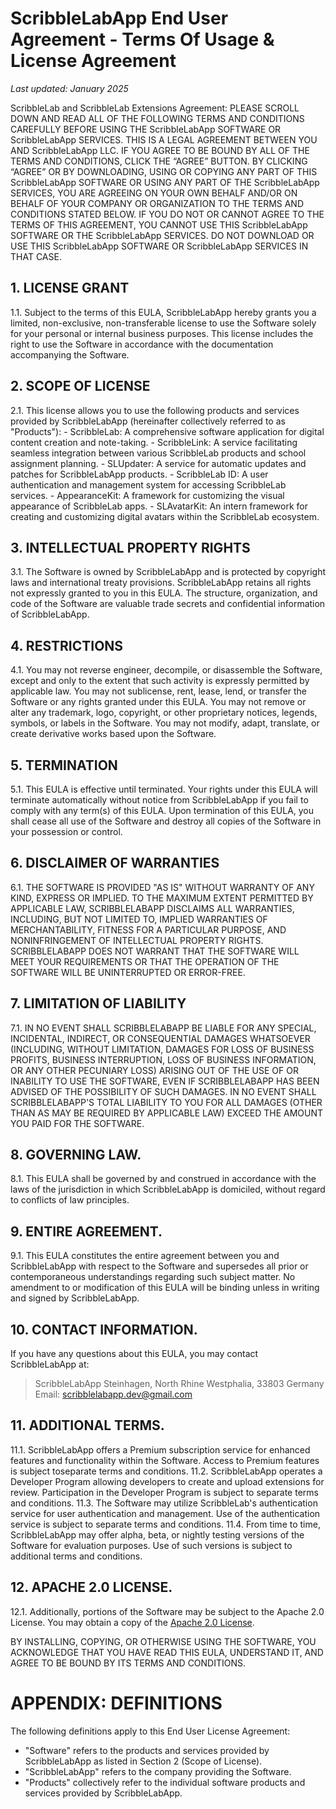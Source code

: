 # ScribbleLabApp End User Agreement - Terms Of Usage & License Agreement

_Last updated: January 2025_

ScribbleLab and ScribbleLab Extensions Agreement: PLEASE SCROLL DOWN AND READ ALL OF THE FOLLOWING TERMS AND CONDITIONS CAREFULLY BEFORE USING THE ScribbleLabApp SOFTWARE OR ScribbleLabApp SERVICES. THIS IS A LEGAL AGREEMENT BETWEEN YOU AND ScribbleLabApp LLC. IF YOU AGREE TO BE BOUND BY ALL OF THE TERMS AND CONDITIONS, CLICK THE “AGREE” BUTTON. BY CLICKING “AGREE” OR BY DOWNLOADING, USING OR COPYING ANY PART OF THIS ScribbleLabApp SOFTWARE OR USING ANY PART OF THE ScribbleLabApp SERVICES, YOU ARE AGREEING ON YOUR OWN BEHALF AND/OR ON BEHALF OF YOUR COMPANY OR ORGANIZATION TO THE TERMS AND CONDITIONS STATED BELOW. IF YOU DO NOT OR CANNOT AGREE TO THE TERMS OF THIS AGREEMENT, YOU CANNOT USE THIS ScribbleLabApp SOFTWARE OR THE ScribbleLabApp SERVICES. DO NOT DOWNLOAD OR USE THIS ScribbleLabApp SOFTWARE OR ScribbleLabApp SERVICES IN THAT CASE.

## 1. LICENSE GRANT
1.1. Subject to the terms of this EULA, ScribbleLabApp hereby grants you a limited, non-exclusive, non-transferable license to use the Software solely for your personal or internal business purposes. This license includes the right to use the Software in accordance with the documentation accompanying the Software.

## 2. SCOPE OF LICENSE
2.1. This license allows you to use the following products and services provided by ScribbleLabApp (hereinafter collectively referred to as "Products"):
    - ScribbleLab: A comprehensive software application for digital content creation and note-taking.
    - ScribbleLink: A service facilitating seamless integration between various ScribbleLab products and school assignment planning.
    - SLUpdater: A service for automatic updates and patches for ScribbleLabApp products.
    - ScribbleLab ID: A user authentication and management system for accessing ScribbleLab services.
    - AppearanceKit: A framework for customizing the visual appearance of ScribbleLab apps.
    - SLAvatarKit: An intern framework for creating and customizing digital avatars within the ScribbleLab ecosystem.

## 3. INTELLECTUAL PROPERTY RIGHTS
3.1. The Software is owned by ScribbleLabApp and is protected by copyright laws and international treaty provisions. ScribbleLabApp retains all rights not expressly granted to you in this EULA. The structure, organization, and code of the Software are valuable trade secrets and confidential information of ScribbleLabApp.

## 4. RESTRICTIONS
4.1. You may not reverse engineer, decompile, or disassemble the Software, except and only to the extent that such activity is expressly permitted by applicable law. You may not sublicense, rent, lease, lend, or transfer the Software or any rights granted under this EULA. You may not remove or alter any trademark, logo, copyright, or other proprietary notices, legends, symbols, or labels in the Software. You may not modify, adapt, translate, or create derivative works based upon the Software.

## 5. TERMINATION
5.1. This EULA is effective until terminated. Your rights under this EULA will terminate automatically without notice from ScribbleLabApp if you fail to comply with any term(s) of this EULA. Upon termination of this EULA, you shall cease all use of the Software and destroy all copies of the Software in your possession or control.

## 6. DISCLAIMER OF WARRANTIES
6.1. THE SOFTWARE IS PROVIDED "AS IS" WITHOUT WARRANTY OF ANY KIND, EXPRESS OR IMPLIED. TO THE MAXIMUM EXTENT PERMITTED BY APPLICABLE LAW, SCRIBBLELABAPP DISCLAIMS ALL WARRANTIES, INCLUDING, BUT NOT LIMITED TO, IMPLIED WARRANTIES OF MERCHANTABILITY, FITNESS FOR A PARTICULAR PURPOSE, AND NONINFRINGEMENT OF INTELLECTUAL PROPERTY RIGHTS. SCRIBBLELABAPP DOES NOT WARRANT THAT THE SOFTWARE WILL MEET YOUR REQUIREMENTS OR THAT THE OPERATION OF THE SOFTWARE WILL BE UNINTERRUPTED OR ERROR-FREE.

## 7. LIMITATION OF LIABILITY
7.1. IN NO EVENT SHALL SCRIBBLELABAPP BE LIABLE FOR ANY SPECIAL, INCIDENTAL, INDIRECT, OR CONSEQUENTIAL DAMAGES WHATSOEVER (INCLUDING, WITHOUT LIMITATION, DAMAGES FOR LOSS OF BUSINESS PROFITS, BUSINESS INTERRUPTION, LOSS OF BUSINESS INFORMATION, OR ANY OTHER PECUNIARY LOSS) ARISING OUT OF THE USE OF OR INABILITY TO USE THE SOFTWARE, EVEN IF SCRIBBLELABAPP HAS BEEN ADVISED OF THE POSSIBILITY OF SUCH DAMAGES. IN NO EVENT SHALL SCRIBBLELABAPP'S TOTAL LIABILITY TO YOU FOR ALL DAMAGES (OTHER THAN AS MAY BE REQUIRED BY APPLICABLE LAW) EXCEED THE AMOUNT YOU PAID FOR THE SOFTWARE.

## 8. GOVERNING LAW.
8.1. This EULA shall be governed by and construed in accordance with the laws of the jurisdiction in which ScribbleLabApp is domiciled, without regard to conflicts of law principles.

## 9. ENTIRE AGREEMENT.
9.1. This EULA constitutes the entire agreement between you and ScribbleLabApp with respect to the Software and supersedes all prior or contemporaneous understandings regarding such subject matter. No amendment to or modification of this EULA will be binding unless in writing and signed by ScribbleLabApp.

## 10. CONTACT INFORMATION.
If you have any questions about this EULA, you may contact ScribbleLabApp at:

> ScribbleLabApp
> Steinhagen, North Rhine Westphalia, 33803
> Germany
> Email: scribblelabapp.dev@gmail.com

## 11. ADDITIONAL TERMS.
11.1. ScribbleLabApp offers a Premium subscription service for enhanced features and functionality within the Software. Access to Premium features is subject toseparate terms and conditions.
11.2. ScribbleLabApp operates a Developer Program allowing developers to create and upload extensions for review. Participation in the Developer Program is subject to separate terms and conditions.
11.3. The Software may utilize ScribbleLab's authentication service for user authentication and management. Use of the authentication service is subject to separate terms and conditions.
11.4. From time to time, ScribbleLabApp may offer alpha, beta, or nightly testing versions of the Software for evaluation purposes. Use of such versions is subject to additional terms and conditions.

## 12. APACHE 2.0 LICENSE.
12.1. Additionally, portions of the Software may be subject to the Apache 2.0 License. You may obtain a copy of the [Apache 2.0 License](https://www.apache.org/licenses/LICENSE-2.0).

BY INSTALLING, COPYING, OR OTHERWISE USING THE SOFTWARE, YOU ACKNOWLEDGE THAT YOU HAVE READ THIS EULA, UNDERSTAND IT, AND AGREE TO BE BOUND BY ITS TERMS AND CONDITIONS.

# APPENDIX: DEFINITIONS
The following definitions apply to this End User License Agreement:
- "Software" refers to the products and services provided by ScribbleLabApp as listed in Section 2 (Scope of License).
- "ScribbleLabApp" refers to the company providing the Software.
- "Products" collectively refer to the individual software products and services provided by ScribbleLabApp.
